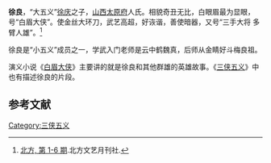 '''徐良'''，“大五义”[[徐庆|徐庆]]之子，[[山西|山西]][[太原府|太原府]]人氏。相貌奇丑无比，白眼眉最为显眼，号“白眉大侠”。使金丝大环刀，武艺高超，好诙谐，善使暗器，又号“三手大将 多臂人雄”。<ref>[https://sepu.org/!books.google.com/books?id=hVdKAQAAIAAJ&q=%E5%BE%90%E8%89%AF+%E7%99%BD%E7%9C%89%E5%A4%A7%E4%BE%A0&dq=%E5%BE%90%E8%89%AF+%E7%99%BD%E7%9C%89%E5%A4%A7%E4%BE%A0&hl=zh-CN&sa=X&ei=BH2cVeXCHpCvogTCvr6wAw&ved=0CCYQ6AEwAg 北方, 第 1-6 期]{{dead link|date=2018年2月 |bot=InternetArchiveBot |fix-attempted=yes }}.北方文艺月刊社.</ref>

徐良是“小五义”成员之一，学武入门老师是云中鹤魏真，后师从金睛好斗梅良祖。

演义小说《[[白眉大侠|白眉大侠]]》主要讲的就是徐良和其他群雄的英雄故事。《[[三侠五义|三侠五义]]》中也有描述徐良的片段。

==参考文献==
{{reflist}}

[[Category:三侠五义|Category:三侠五义]]
